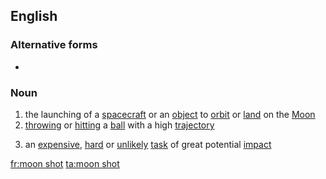 ==English==

===Alternative forms===
* {{l|en|moonshot}}

===Noun===
{{en-noun|head=[[moon]] [[shot]]}}

# the launching of a [[spacecraft]] or an [[object]] to [[orbit]] or [[land]] on the [[Moon]]
# [[throw]]ing or [[hit]]ting a [[ball]] with a high [[trajectory]]
# {{lb|en|figuratively}} an [[expensive]], [[hard]] or [[unlikely]] [[task]] of great potential [[impact]]

[[fr:moon shot]]
[[ta:moon shot]]